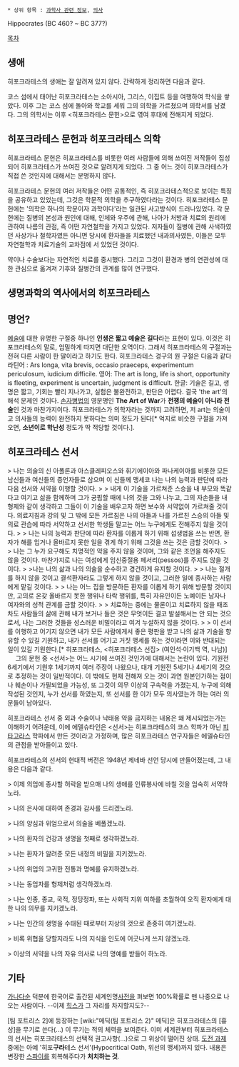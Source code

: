 * 상위 항목 : [[과학사 관련 정보]], [[의사]]

Hippocrates (BC 460? ~ BC 377?)

[[목차]]
== 생애 ==
히포크라테스의 생애는 잘 알려져 있지 않다. 간략하게 정리하면 다음과 같다.

코스 섬에서 태어난 히포크라테스는 소아시아, 그리스, 이집트 등을 여행하여 학식을 쌓았다. 이후 그는 코스 섬에 돌아와 학교를 세워 그의 의학을 가르쳤으며 의학서를 남겼다. 그의 의학서는 이후 <히포크라테스 문헌>으로 엮여 후대에 전해지게 되었다.
== 히포크라테스 문헌과 히포크라테스 의학 ==
히포크라테스 문헌은 히포크라테스를 비롯한 여러 사람들에 의해 쓰여진 저작들이 집성되어 히포크라테스가 쓰여진 것으로 알려지게 되었다. 그 중 어느 것이 히포크라테스가 직접 쓴 것인지에 대해서는 분명하지 않다.

히포크라테스 문헌의 여러 저작들은 어떤 공통적인, 즉 히포크라테스적으로 보이는 특징을 공유하고 있었는데, 그것은 학문적 의학을 추구하였다라는 것이다. 히포크라테스 문헌에는 '의학은 하나의 학문이자 과학이다'라는 일관된 사고방식이 드러나있었다. 각 문헌에는 질병의 본성과 원인에 대해, 인체와 우주에 관해, 나아가 처방과 치료의 원리에 관하여 나름의 관점, 즉 어떤 자연철학을 가지고 있었다. 저자들이 질병에 관해 사색하였던 사상가나 철학자였든 아니면 당시에 환자들을 치료했던 내과의사였든, 이들은 모두 자연철학과 치료기술의 교차점에 서 있었던 것이다.

약이나 수술보다는 자연적인 치료를 중시했다. 그리고 그것이 환경과 병의 연관성에 대한 관심으로 옮겨져 기후와 질병간의 관계를 많이 연구했다.
== 생명과학의 역사에서의 히포크라테스 ==
== 명언? ==
[[예술]]에 대한 유명한 구절중 하나인 '''인생은 짧고 예술은 길다'''라는 표현이 있다. 이것은 히포크라테스의 말로, 엄밀하게 따지면 대단한 오역이다. 그래서 히포크라테스의 구절과는 전혀 다른 사람이 한 말이라고 하기도 한다. 
히포크라테스 경구의 원 구절은 다음과 같다
라틴어 : Ars longa, vita brevis, occasio praeceps, experimentum periculosum, iudicium difficile.
영어: The art is long, life is short, opportunity is fleeting, experiment is uncertain, judgment is difficult.
한글: 기술은 길고, 생명은 짧고, 기회는 빨리 지나가고, 실험은 불완전하고, 판단은 어렵다. 
결국 'the art'의 해석 문제인 것이다. [[손자병법]]의 영문명인 '''The Art of War'''가 '''전쟁의 예술이 아니라 전술'''인 것과 마찬가지이다. 히포크라테스가 의학자라는 것까지 고려하면, 저 art는 의술이고 의사들의 능력이 완전하지 못하다는 의미 정도가 된다[* 억지로 비슷한 구절을 가져오면, '''소년이로 학난성''' 정도가 딱 적당할 것이다.]. 
== 히포크라테스 선서 ==
> 나는 의술의 신 아폴론과 아스클레피오스와 휘기에이아와 파나케이아를 비롯한 모든 남신들과 여신들의 증언자들로 삼으며 이 신들께 맹세코 나는 나의 능력과 판단에 따라 다음 선서와 서약을 이행할 것이다.
>
> 내게 이 기술을 가르쳐준 스승을 내 부모와 똑같다고 여기고 삶을 함께하며 그가 궁핍할 때에 나의 것을 그와 나누고, 그의 자손들을 내 형제와 같이 생각하고 그들이 이 기술을 배우고자 하면 보수와 서약없이 가르쳐줄 것이다. 의료지침과 강의 및 그 밖에 모든 가르침은 나의 아들과 나를 가르친 스승의 아들 및 의료 관습에 따라 서약하고 선서한 학생들 말고는 어느 누구에게도 전해주지 않을 것이다.
>
> 나는 나의 능력과 판단에 따라 환자를 이롭게 하기 위해 섭생법을 쓰는 반면, 환자가 해를 입거나 올바르지 못한 일을 겪게 하기 위해 그것을 쓰는 것은 금할 것이다.
>
> 나는 그 누가 요구해도 치명적인 약을 주지 않을 것이며, 그와 같은 조언을 해주지도 않을 것이다. 마찬가지로 나는 여성에게 임신중절용 페서리(pessos)를 주지도 않을 것이다.
>
>나는 나의 삶과 나의 의술을 순수하고 경건하게 유지할 것이다.
>
> 나는 절개를 하지 않을 것이고 결석환자라도 그렇게 하지 않을 것이고, 그러한 일에 종사하는 사람에게 맡길 것이다.
>
> 나는 어느 집을 방문하든 환자를 이롭게 하기 위해 방문할 것이지만, 고의로 온갖 올바르지 못한 행위나 타락 행위를, 특히 자유인이든 노예이든 남자나 여자와의 성적 관계를 금할 것이다.
>
> 치료하는 중에는 물론이고 치료하지 않을 때조차도 사람들의 삶에 관해 내가 보거나 들은 것은 무엇이든 결코 발설해서는 안 되는 것으로서, 나는 그러한 것들을 성스러운 비밀이라고 여겨 누설하지 않을 것이다.
>
> 이 선서를 이행하고 어기지 않으면 내가 모든 사람에게서 좋은 평판을 받고 나의 삶과 기술을 향유할 수 있길 기원하고, 내가 선서를 어기고 거짓 맹세를 하는 것이라면 이와 반대되는 일이 있길 기원한다.[* 히포크라테스, <히포크라테스 선집> (여인석·이기백 역, 나남)]
　
그의 문헌 중 <선서>는 어느 시기에 쓰여진 것인가에 대해서는 논란이 있다. 기원전 6세기에서 기원후 1세기까지 여러 주장이 나왔으나, 대개 기원전 5세기나 4세기의 것으로 추정하는 것이 일반적이다. 이 밖에도 현재 전해져 오는 것이 과연 원본인가하는 점이나 훼손이나 가필되었을 가능성, 또 그것이 의무 이상의 구속력을 가졌는지, 누구에 의해 작성된 것인지, 누가 선서를 하였는지, 또 선서를 한 이가 모두 의사였는가 하는 여러 의문들이 남아있다.

히포크라테스 선서 중 외과 수술이나 낙태용 약을 금지하는 내용은 왜 제시되었는가는 이해하기 어려운데, 이에 에델슈타인은 <선서>는 히포크라테스의 코스 학파가 아닌 [[피타고라스]] 학파에서 만든 것이라고 가정하며, 많은 히포크라테스 연구자들은 에델슈타인의 관점을 받아들이고 있다.

히포크라테스의 선서의 현대적 버전은 1948년 제네바 선언 당시에 만들어졌는데, 그 내용은 다음과 같다.

> 이제 의업에 종사할 허락을 받으매 나의 생애를 인류봉사에 바칠 것을 엄숙히 서약하노라.

> 나의 은사에 대하여 존경과 감사를 드리겠노라.

> 나의 양심과 위엄으로서 의술을 베풀겠노라.

> 나의 환자의 건강과 생명을 첫째로 생각하겠노라.

> 나는 환자가 알려준 모든 내정의 비밀을 지키겠노라.

> 나의 위업의 고귀한 전통과 명예를 유지하겠노라.

> 나는 동업자를 형제처럼 생각하겠노라.

> 나는 인종, 종교, 국적, 정당정파, 또는 사회적 지위 여하를 초월하여 오직 환자에게 대한 나의 의무를 지키겠노라.

> 나는 인간의 생명을 수태된 때로부터 지상의 것으로 존중히 여기겠노라.

> 비록 위협을 당할지라도 나의 지식을 인도에 어긋나게 쓰지 않겠노라.


> 이상의 서약을 나의 자유 의사로 나의 명예를 받들어 하노라.
== 기타 ==
[[가나다]]순 덕분에 한국어로 출간된 세계인명[[사전]]을 펴보면 100%확률로 맨 나중으로 나오는 사람이다. --이제 [[피터 힉스|힉스]]가 그 자리를 차지할지도?--

[팀 포트리스 2]에 등장하는 [wiki:"메딕(팀 포트리스 2)" 메딕]은 히포크라테스의 [흉상]을 무기로 쓴다(...) 이 무기는 적의 체력을 보여준다. 이미 세계관부터 히포크라테스의 선서는 히포크라테스의 선택적 권고사항(...)으로 그 위상이 떨어진 상태. [[메딕(팀 포트리스 2)/도전 과제|도전 과제]] 중에는 아예  '히포'''구라'''테스 선서'(Hypocritical Oath, 위선의 맹세)까지 있다. 내용은 변장한 [[스파이(팀 포트리스 2)|스파이]]를 회복해주다가 '''처치하는 것'''.
